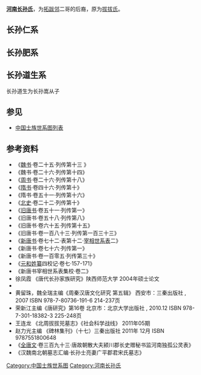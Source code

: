 '''[[河南长孙氏|河南长孙氏]]'''，为[[拓跋邻|拓跋邻]]二哥的后裔，原为[[拔拔氏|拔拔氏]]。

==长孙仁系==
<center>
{{chart/start|style=font: 80% sans-serif;}}
{{chart | | | | | | | | | | | | | | | | | | | | | Re |Re=[[长孙仁_(南部大人)|长孙仁]]}}
{{chart | | | | | | | | | | | | | | | | | | | | | |!}}
{{chart | | | | | | | | | | | | | | | | | | | | | So |So=北平宣王<br>[[长孙嵩|长孙嵩]]}}
{{chart | |,|-|-|-|-|-|-|-|-|-|-|-|v|-|-|-|-|-|-|-|(}}
{{chart | Tu | | | | | | | | | | Li | | | | | | Mo |Tu=北平安王<br>[[长孙颓|长孙颓]]|Li=蜀郡庄王<br>[[长孙陵|长孙陵]]|Mo=□}}
{{chart | |!| | | |,|-|-|-|v|-|-|-|+|-|-|-|.| | | |!}}
{{chart | Du | | Ka | | Bn | | Cs | | Gs | | Df |Du=北平简王<br>[[长孙敦|长孙敦]]|Ka=[[长孙康|长孙康]]|Bn=[[长孙伯年|长孙伯年]]|Cs=[[长孙苌生|长孙苌生]]|Gs=[[公孙顺|公孙顺]]妻|Df=临川公<br>[[长孙地汾|长孙地汾]]}}
{{chart | |!| | | |!| | | |!| | | | | | | | | | | |!}}
{{chart | Da | | Zz | | Xy | | | | | | | | | | Zh |Da=北平慎公<br>[[长孙道|长孙道]]|Zz=江陵县开国男<br>[[长孙子泽|长孙子泽]]|Xy=[[长孙显业|长孙显业]]|Zh=[[长孙酌|长孙酌]]}}
{{chart | |!| | | | | | | | | | | | | | | | | | | |!}}
{{chart | Ye | | | | | | | | | | | | | | | | | | Yu |Ye=北平公<br>[[长孙悦|长孙悦]]|Yu=[[长孙戫|长孙戫]]}}
{{chart | | | | | | | | | | | | | | | | | | | | | |!}}
{{chart | | | | | | | | | | | | | | | | | | | | | Ji |Ji=鄫文公<br>[[长孙俭|长孙俭]]}}
{{chart | | | | | |,|-|-|-|v|-|-|-|-|-|-|-|v|-|-|-|+|-|-|-|-|-|-|-|.| }}
{{chart | | | | | Sy | | Ji | | | | | | Lo | | Pi | | | | | | Ch |Sy=[[长孙僧衍|长孙僧衍]]|Ji=丹阳郡公<br>[[长孙曒|长孙曒]]|Lo=安平伯<br>[[长孙隆|长孙隆]]|Pi=襄阳康公<br>[[长孙平|长孙平]]|Ch=[[长孙彻|长孙彻]]}}
{{chart | | | | | | | | | |!| | | |,|-|-|-|(| | | |)|-|-|-|.| | | |!}}
{{chart | | | | | | | | | Za | | Yi | | Zh | | Sl | | Sx | | Wz |Za=[[长孙赞|长孙赞]]|Yi=鄫国公<br>[[长孙懿|长孙懿]]|Zh=[[长孙悊|长孙悊]]|Sl=[[长孙师礼|长孙师礼]]|Sx=[[长孙师孝|长孙师孝]]|Wz=[[长孙文则|长孙文则]]}}
{{chart | | | | | | | | | |!| | | |!| | | |!| | | | }}
{{chart | | | | | | | | | Ji | | Yn | | Yi |Ji=[[韦纪|韦纪]]妻|Yn=[[长孙颖|长孙颖]]|Yi=[[长孙绎|长孙绎]]}}
{{chart | | | | | | | | | | | | | |!| | | |!}}
{{chart | | | | | | | | | | | | | Ng | | Ch |Ng=[[长孙弄珪|长孙弄珪]]|Ch=[[柳冲|柳冲]]妻}}
{{chart/end}}
</center>

==长孙肥系==
<center>
{{chart/start|style=font: 80% sans-serif;}}
{{chart | | | | | | | | | | | | | Mo |Mo=□}}
{{chart | | | | | | | | | | | | | |)|-|-|-|-|-|-|-|.}}
{{chart | | | | | | | | | | | | | Fe | | | | | | Yg |Fe=蓝田武侯<br>[[长孙肥|长孙肥]]|Yg=[[长孙亦干|长孙亦干]]}}
{{chart | | | | | |,|-|-|-|v|-|-|-|+|-|-|-|.| | | |!}}
{{chart | | | | | Ha | | Ss | | Ch | | La | | Sl |Ha=平阳威王<br>[[长孙翰|长孙翰]]|Ss=长进子<br>[[长孙受兴|长孙受兴]]|Ch=吴郡恭王<br>[[长孙陈|长孙陈]]|La=睢阳子<br>[[长孙兰|长孙兰]]|Sl=临淮简公<br>[[长孙石洛|长孙石洛]]}}
{{chart | |,|-|-|-|(| | | |!| | | |!| | | |!| | | |!}}
{{chart | Pc | | Ho | | Ad | | To | | Wg | | Zh |Pc=平阳公<br>[[长孙平成|长孙平成]]|Ho=竟陵侯<br>[[长孙侯|长孙侯]]|Ad=长进子<br>[[长孙安都|长孙安都]]|To=吴郡公<br>[[长孙头|长孙头]]|Wg=睢阳子<br>[[长孙乌孤|长孙乌孤]]|Zh=南康公<br>[[长孙真|长孙真]]}}
{{chart | |!| | | |!| | | | | | | |!| | | |!| | | |)|-|-|-|.| }}
{{chart | Hu | | De | | | | | | Ba | | Le | | We | | Tu |Hu=平阳公<br>[[长孙浑|长孙浑]]|De=[[长孙德|长孙德]]|Ba=吴郡公<br>[[长孙拔|长孙拔]]|Le=[[长孙乐|长孙乐]]|We=南康公<br>[[长孙吴儿|长孙吴儿]]|Tu=[[长孙突|长孙突]]}}
{{chart | |!| | | |!| | | | | | | | | | | | | | | |!| | | |!}}
{{chart | Sh | | Xi | | | | | | | | | | | | | | Cl | | Yq |Sh=平阳公<br>[[长孙盛|长孙盛]]|Xi=[[长孙忻|长孙忻]]|Cl=[[长孙长乐|长孙长乐]]|Yq=[[长孙元庆|长孙元庆]]}}
{{chart | |,|-|-|-|+|-|-|-|v|-|-|-|.| | | | | | | |!|}}
{{chart | Zh | | Sh | | De | | Yu | | | | | | Rz |Zh=[[长孙振|长孙振]]|Sh=[[长孙生|长孙生]]|De=[[长孙德|长孙德]]|Yu=[[长孙育|长孙育]]|Rz=繁昌男<br>[[长孙荣族|长孙荣族]]}}
{{chart/end}}
</center>


==长孙道生系==
长孙道生为长孙嵩从子
<center>
{{chart/start|style=font: 80% sans-serif;width:intrinsic;width:-moz-max-content;width:-webkit-max-content;width:max-content;}}
{{chart | | | | | | | | | | | | | | | | | | | | | | | | | | | | | | | | | | | | | | | | | | | | | | | | | Ds |Ds=上党靖王<br>[[长孙道生|长孙道生]]}}
{{chart | | | | | | | | | | | | | | | | | | | | | | | | | | | | | | | | | | | | | | | | | | | | | | | | | |)|-|-|-|.}}
{{chart | | | | | | | | | | | | | | | | | | | | | | | | | | | | | | | | | | | | | | | | | | | | | | | | | Ka | | Li |Ka=上党康王<br>[[长孙乌者|长孙乌者]]|Li=[[长孙礼|长孙礼]]}}
{{chart | | | | | | | | | | | | | | | | | | | | | | | | | | | | | | | | | | | | | | | | | | | | | | | | | |!}}
{{chart | | | | | | | | | | | | | | | | | | | | | | | | | | | | | | | | | | | | | | | | | | | | | | | | | Gu |Gu=上党定王<br>[[长孙观|长孙观]]}}
{{chart | | | | | | | | | | | | | | | | | | | | | | | | | | | | | | | | | | | | | | | | | | | | | | | | | |!}}
{{chart | | | | | | | | | | | | | | | | | | | | | | | | | | | | | | | | | | | | | | | | | | | | | | | | | Zh |Zh=上党文宣王<br>[[长孙稚|长孙稚]]}}
{{chart | | | | | | | | | | | | | | | | | |,|-|-|-|-|-|-|-|-|-|-|-|-|-|-|-|-|-|-|-|-|-|-|-|-|-|-|-|-|-|-|-|+|-|-|-|v|-|-|-|-|-|-|-|-|-|-|-|-|-|-|-|-|-|-|-|-|-|-|-|-|-|-|-|-|-|-|-|-|-|-|-|-|-|-|-|-|-|-|-|-|-|-|-|-|-|-|-|v|-|-|-|-|-|-|-|-|-|-|-|-|-|-|-|-|-|-|-|-|-|-|-|-|-|-|-|v|-|-|-|-|-|-|-|-|-|-|-|-|-|-|-|-|-|-|-|v|-|-|-|.}}
{{chart | | | | | | | | | | | | | | | | | Zy | | | | | | | | | | | | | | | | | | | | | | | | | | | | | | Zu | | Hy | | | | | | | | | | | | | | | | | | | | | | | | | | | | | | | | | | | | | | | | | | | | | | | | | | Sy | | | | | | | | | | | | | | | | | | | | | | | | | | Sl | | | | | | | | | | | | | | | | | | Ji | | Jl |Zy=平高威襄公<br>[[长孙子彦|长孙子彦]]|Zu=平原县伯<br>[[长孙子裕|长孙子裕]]|Hy=[[侯渊|侯渊]]妻|Sy=上党献公<br>[[长孙绍远|长孙绍远]]|Sl=义门简公<br>[[长孙士亮|长孙士亮]]|Ji=[[长孙季亮|长孙季亮]]|Jl=[[长孙景略|长孙景略]]}}
{{chart | |,|-|-|-|v|-|-|-|v|-|-|-|v|-|-|-|+|-|-|-|v|-|-|-|v|-|-|-|v|-|-|-|v|-|-|-|.| | | | | | | | | | | |!| | | | | | | | | | | | | | | | | | | | | | | | | | | | | | | | | | | | | | | | | | | | | | | | | | | | | | | |!| | | | | | | | | | | | | | | | | | | |,|-|-|-|v|-|-|-|+|-|-|-|-|-|-|-|v|-|-|-|v|-|-|-|.| | | |!| | | |!|}}
{{chart | Ys | | Jm | | Zl | | Al | | Pl | | Pz | | Ps | | Qt | | Le | | Jy | | | | | | | | | | Si | | | | | | | | | | | | | | | | | | | | | | | | | | | | | | | | | | | | | | | | | | | | | | | | | | | | | | La | | | | | | | | | | | | | | | | | | Ro | | We | | Gu | | | | | | Ka | | Sl | | Qs | | Zo | | Sx |Ys=[[长孙义昚|长孙义昚]]|Jm=[[长孙季明|长孙季明]]|Zl=[[长孙之礼|长孙之礼]]|Al=[[长孙安礼|长孙安礼]]|Pl=[[长孙毗娄|长孙毗娄]]|Pz=[[长孙毗则|长孙毗则]]|Ps=[[长孙毗善|长孙毗善]]|Qt=[[长孙羌童|长孙羌童]]|Le=[[长孙朗儿|长孙朗儿]]|Jy=[[长孙敬颜|长孙敬颜]]||Si=平原县侯<br>[[长孙兕|长孙兕]]|La=薛国公<br>[[长孙览|长孙览]]|Ro=义门郡公<br>[[长孙嵘|长孙嵘]]|We=[[长孙纬|长孙纬]]|Gu=[[长孙轨|长孙轨]]|Ka=[[长孙恺|长孙恺]]|Sl=[[长孙始兰|长孙始兰]]|Qs=[[长孙瞿沙|长孙瞿沙]]|Zo=[[长孙总|长孙总]]|Sx=[[长孙淑信|长孙淑信]]}}
{{chart | |,|-|-|-|v|-|-|-|-|-|-|-|-|-|-|-|-|-|-|-|-|-|-|-|-|-|-|-|-|-|-|-|-|-|-|-|-|-|-|-|-|-|-|-|-|-|-|-|+|-|-|-|-|-|-|-|.| | | | | | | | | | | | | | | | | | | | | | | | | | | | | | | |,|-|-|-|v|-|-|-|v|-|-|-|v|-|-|-|^|-|-|-|-|-|-|-|.| | | | | | | | | | | |!| | | |!| | | |!| | | |,|-|-|-|(| | | | | | | | | | | |!}}
{{chart | Bm | | Ch | | | | | | | | | | | | | | | | | | | | | | | | | | | | | | | | | | | | | | | | | | Sh | | | | | | Ca | | | | | | | | | | | | | | | | | | | | | | | | | | | | | | Ho | | Ku | | Yx | | Ka | | | | | | | | | | Co | | | | | | | | | | Ji | | Ya | | Mo | | Sd | | Jd | | | | | | | | | | Dm |Bm=[[长孙謩|长孙謩]]|Ch=饶良靖公<br>[[长孙炽|长孙炽]]|Ca=平原良公<br>[[长孙敞|长孙敞]]|Sh=齐献公<br>[[长孙晟|长孙晟]]|Ho=薛国公<br>[[长孙洪|长孙洪]]|Ku=管国公<br>[[长孙宽|长孙宽]]|Yx=[[杨秀|杨秀]]妃|Ka=[[长孙龛|长孙龛]]|Co=乐寿安男<br>[[长孙操|长孙操]]|Ji=[[长孙绩|长孙绩]]|Ya=[[长孙曜|长孙曜]]|Mo=□|Sd=邳襄公<br>[[长孙顺德|长孙顺德]]|Jd=[[长孙敬道|长孙敬道]]|Dm=[[长孙大敏|长孙大敏]]}}
{{chart | | | | | |!| | | | | | | | | | | | | | | | | | | | | | | |,|-|-|-|v|-|-|-|v|-|-|-|v|-|-|-|v|-|-|-|+|-|-|-|.| | | |)|-|-|-|.| | | | | | | | | | | | | | | | | | | | | | | | | | | | | | | |!| | | | | | | |!| | | |,|-|-|-|v|-|-|-|+|-|-|-|v|-|-|-|.| | | |!| | | |!| | | |!| | | |!| | | |)|-|-|-|.| | | |,|-|-|-|+|-|-|-|.}}
{{chart | | | | | As | | | | | | | | | | | | | | | | | | | | | | Zc | | Ws | | Xb | | Ha | | Ay | | Wj | | Hh | | Wl | | Wa | | | | | | | | | | | | | | | | | | | | | | | | | | | | | | Zh | | | | | | Mo | | Xi | | Yi | | Ji | | Hy | | Qu | | Zr | | An | | Zu | | Jq | | Ye | | Bz | | Xf | | Xg | | Sy |Zc=[[张琮|张琮]]妻|Ws=[[王韶_(隋朝)|王韶]]妻|As=[[长孙安世|长孙安世]]|Xb=[[长孙行布|长孙行布]]|Ha=[[长孙恒安|长孙恒安]]|Ay=[[长孙安业|长孙安业]]|Wj=赵国公<br>[[长孙无忌|长孙无忌]]|Hh=[[长孙皇后|文德长孙皇后]]|Wl=华容郡公<br>[[长孙无虑|长孙无虑]]|Wa=[[长孙无傲|长孙无傲]]|Zh=[[长孙昭|长孙昭]]|Mo=□|Xi=[[长孙宪|长孙宪]]|Yi=[[长孙谊|长孙谊]]|Ji=[[长孙鉴|长孙鉴]]|Hy=[[韩瑗|韩瑗]]妻|Qu=[[长孙诠|长孙诠]]|Zr=[[长孙知人|长孙知人]]|An=[[长孙安|长孙安]]|Zu=[[长孙揣|长孙揣]]|Jq=[[长孙嘉庆|长孙嘉庆]]|Ye=[[长孙曦|长孙曦]]|Bz=[[长孙白泽|长孙白泽]]|Xf=[[长孙希範|长孙希範]]|Xg=[[长孙希古|长孙希古]]|Sy=[[长孙思一|长孙思一]]}}
{{chart | |,|-|-|-|(| | | |,|-|-|-|-|-|-|-|-|-|-|-|-|-|-|-|-|-|-|-|v|-|-|-|v|-|-|-|v|-|-|-|v|-|-|-|v|-|-|-|+|-|-|-|-|-|-|-|-|-|-|-|-|-|-|-|v|-|-|-|v|-|-|-|v|-|-|-|-|-|-|-|v|-|-|-|.| | | | | | | |)|-|-|-|.| | | |!| | | | | | | |!| | | |!| | | | | | | | | | | | | | | |,|-|-|-|(| | | |!| | | | | | | | | | | |,|-|-|-|(| | | |!}}
{{chart | Jq | | Xi | | Ch | | | | | | | | | | | | | | | | | | Hu | | Ju | | Ya | | We | | Da | | Ji | | | | | | | | | | | | | | Xu | | Zh | | Jn | | | | | | Ze | | Ru | | | | | | Zx | | Sj | | Du | | | | | | Yo | | Mo | | | | | | | | | | | | | | Yi | | Qx | | Ja | | | | | | | | | | Mi | | Ro | | Lc |Jq=[[长孙家庆|长孙家庆]]|Xi=[[长孙祥|长孙祥]]|Ch=[[长孙冲|长孙冲]]|Hu=[[长孙涣|长孙涣]]|Ju=[[长孙濬|长孙濬]]|Ya=[[长孙淹|长孙淹]]|We=[[长孙温|长孙温]]|Da=[[长孙澹|长孙澹]]|Ji=[[长孙净|长孙净]]|Xu=[[长孙溆|长孙溆]]|Zh=[[长孙湛|长孙湛]]|Jn=[[长孙津|长孙津]]|Ze=[[长孙泽|长孙泽]]|Ru=[[长孙润|长孙润]]|Zx=[[长孙仲宣|长孙仲宣]]|Sj=[[长孙庶己|长孙庶己]]|Du=[[长孙顿|长孙顿]]|Yo=[[长孙泳|长孙泳]]|Mo=□|Yi=[[长孙縯|长孙縯]]|Qx=[[长孙全绪_(宋州刺史)|长孙全绪]]|Ja=[[长孙缄|长孙缄]]|Mi=[[长孙眄|长孙眄]]|Ro=[[长孙容|长孙容]]|Lc=[[柳从俗|柳从俗]]妻}}
{{chart | |,|-|-|-|(| | | |)|-|-|-|-|-|-|-|-|-|-|-|v|-|-|-|.| | | |!| | | |!| | | |,|-|-|-|v|-|-|-|v|-|-|-|+|-|-|-|v|-|-|-|.| | | |,|-|-|-|+|-|-|-|v|-|-|-|.| | | |,|-|-|-|+|-|-|-|v|-|-|-|.| | | |!| | | |!| | | |)|-|-|-|.| | | | | | | |!| | | | | | | | | | | | | | | |!| | | |!| | | | | | | | | | | | | | | |!}}
{{chart | Gu | | Mo | | Ya | | | | | | | | | | Xn | | Xu | | Xuu | | Jp | | Cz | | Cy | | Cx | | Ch | | Ci | | Cs | | Za | | Li | | Gi | | Qi | | We | | Qo | | He | | Yi | | Mo | | Xnn | | Zz | | Tl | | | | | | Mo | | | | | | | | | | | | | | Yn | | Yz | | | | | | | | | | | | | | Sh |Gu=[[长孙光|长孙光]]|Mo=□|Ya=[[长孙延|长孙延]]|Xn=[[长孙珣|长孙珣]]|Xu=[[长孙顼|长孙顼]]|Xuu=[[长孙珝|长孙珝]]|Jp=[[长孙嘉平|长孙嘉平]]|Cz=[[长孙崇宗|长孙崇宗]]|Cy=[[长孙崇一|长孙崇一]]|Cx=[[长孙崇信|长孙崇信]]|Ch=[[长孙崇质|长孙崇质]]|Ci=[[长孙崇贤|长孙崇贤]]|Cs=[[长孙崇顺|长孙崇顺]]|Za=[[长孙瓒|长孙瓒]]|Li=[[长孙琏|长孙琏]]|Gi=[[长孙珪|长孙珪]]|Qi=[[长孙球|长孙球]]|We=[[长孙玮|长孙玮]]|Qo=[[长孙琼|长孙琼]]|He=[[长孙珩|长孙珩]]|Yi=[[长孙瑛|长孙瑛]]|Xnn=[[长孙勗|长孙勗]]|Zz=[[长孙子哲|长孙子哲]]|Tl=[[独孤通理|独孤通理]]妻|Yn=[[杨宁|杨宁]]妻|Yz=长孙晔|Sh=[[长孙晨|长孙晨]]}}
{{chart | | | | | |!| | | |)|-|-|-|v|-|-|-|.| | | |!| | | |,|-|-|-|v|-|-|-|(| | | | | | | | | | | | | | | | | | | | | | | | | | | | | | | | | | | | | | | | | | | | | | | | | | | | | | | | | | | |!| | | | | | | | | | | | | | | | | | | |!}}
{{chart | | | | | Xj | | Yy | | Yj | | Yx | | Ys | | Co | | Gu | | Qi | | | | | | | | | | | | | | | | | | | | | | | | | | | | | | | | | | | | | | | | | | | | | | | | | | | | | | | | | | Zh | | | | | | | | | | | | | | | | | | Ta |Xj=[[长孙孝纪|长孙孝纪]]|Yy=赵国公<br>[[长孙元翼|长孙元翼]]|Yj=[[长孙元冀|长孙元冀]]|Yx=[[长孙元遐|长孙元遐]]|Ys=[[长孙元适|长孙元适]]|Co=[[长孙琮|长孙琮]]|Gu=[[长孙瓌|长孙瓌]]|Qi=[[长孙琦|长孙琦]]|Zh=[[长孙铸|长孙铸]]|Ta=[[长孙汤|长孙汤]]}}
{{chart | | | | | | | | | |)|-|-|-|v|-|-|-|.| | | |!}}
{{chart | | | | | | | | | Xu | | Ji | | Za | | Cu |Xu=陈留县公<br>[[长孙训|长孙训]]|Ji=长孙节|Za=长孙藻|Cu=[[长孙璀|长孙璀]]}}
{{chart | | | | | | | | | |!| | | | | | |}}
{{chart | | | | | | | | | Zh | | | | |Zh=[[长孙钊|长孙钊]]}}
{{chart | | | | | | | | | |)|-|-|-|v|-|-|-|.}}
{{chart | | | | | | | | | Sz | | Sy | | Sl |Sz=[[长孙守贞|长孙守贞]]|Sy=[[长孙守英|长孙守英]]|Sl=[[长孙守廉|长孙守廉]]}}
{{chart | | | | | | | | | |!}}
{{chart | | | | | | | | | Qx | | | | |Qx=[[长孙全绪_(荣州刺史)|长孙全绪]]}}
{{chart | | | | | | | | | |)|-|-|-|-|-|-|-|.}}
{{chart | | | | | | | | | Su | | | | | | Ca| | |Su=[[长孙燧|长孙燧]]|Ca=[[长孙慥|长孙慥]]}}
{{chart | |,|-|-|-|v|-|-|-|+|-|-|-|.| | | |)|-|-|-|.}}
{{chart | Sx | | Gx | | Xx | | Zx | | Ni | | Hu |Sx=[[长孙绍先|长孙绍先]]|Gx=[[长孙恭先|长孙恭先]]|Xx=[[长孙孝先|长孙孝先]]|Zx=[[长孙稚先|长孙稚先]]|Ni=[[长孙凝|长孙凝]]|Hu=[[长孙冱|长孙冱]]}}
{{chart/end}}
</center>

==参见==
*[[中国士族世系图列表|中国士族世系图列表]]
==参考资料==
*《[[魏书|魏书]]·卷二十五·列传第十三 》
*《魏书·卷二十六·列传第十四》
*《[[周书|周书]]·卷二十六·列传第十八》
*《[[隋书|隋书]]·卷四十六·列传第十》
*《隋书·卷五十一·列传第十六》
*《[[北史|北史]]·卷二十二·列传第十》
*《[[旧唐书|旧唐书]]·卷五十一·列传第一》
*《旧唐书·卷五十八·列传第八》
*《旧唐书·卷六十五·列传第十五》
*《旧唐书·卷一百八十三·列传第一百三十三》
*《[[新唐书|新唐书]]·卷七十二·表第十二·[[新唐書宰相世系表|宰相世系表]]二》
*《新唐书·卷七十六·列传第一》
*《新唐书·卷一百零五·列传第三十》 　
*《[[元和姓纂|元和姓纂]]四校记·卷七·157-171》
*《新唐书宰相世系表集校·卷二》
*徐凤霞 《唐代长孙家族研究》陕西师范大学 2004年硕士论文
*{{Cite book | author = 罗新，叶炜著 | title = 《新出魏晋南北朝墓志疏证》 | location = 北京市 | publisher = 中华书局  | date =2004| pages =417-418 |ISBN =7-101-04320-8| accessdate = 2013-06-01 | url = | language= zh-cn| quote = }}
*黄留珠，魏全瑞主编《周秦汉唐文化研究 第五辑》 西安市：三秦出版社 , 2007 ISBN 978-7-80736-191-6 214-237页
*荣新江主编《唐研究》第16卷 北京市：北京大学出版社 , 2010.12 ISBN 978-7-301-18382-3  225-248页
*王连龙 《北周拔拔兕墓志》《社会科学战线》 2011年05期
*赵力光主编 《碑林集刊》（十七）三秦出版社 2011年 12月 ISBN 9787551800648
*《[[全唐文|全唐文]]·卷三百九十三·唐故朝散大夫颍川郡长史赠秘书监河南独孤公灵表》
*《汉魏南北朝墓志汇编·长孙士亮妻广平郡君宋氏墓志》

[[Category:中国士族世系图|Category:中国士族世系图]]
[[Category:河南长孙氏|Category:河南长孙氏]]
